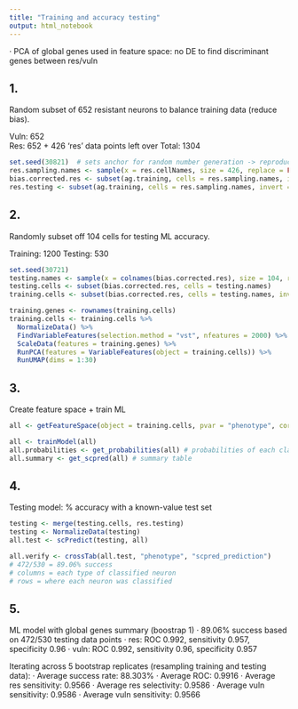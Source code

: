 ```yaml
---
title: "Training and accuracy testing"
output: html_notebook
---
```


· PCA of global genes used in feature space: no DE to find discriminant genes between res/vuln

## 1.
Random subset of 652 resistant neurons to balance training data (reduce bias). 

Vuln:    652    
Res:     652    + 426 'res' data points left over
Total:   1304

```r
set.seed(30821)  # sets anchor for random number generation -> reproducible code
res.sampling.names <- sample(x = res.cellNames, size = 426, replace = FALSE) # random sample of 426 cells
bias.corrected.res <- subset(ag.training, cells = res.sampling.names, invert = TRUE)
res.testing <- subset(ag.training, cells = res.sampling.names, invert = FALSE)
```

## 2.
Randomly subset off 104 cells for testing ML accuracy.

Training: 1200
Testing: 530

```r
set.seed(30721)
testing.names <- sample(x = colnames(bias.corrected.res), size = 104, replace = FALSE) # random sample of 104 cells
testing.cells <- subset(bias.corrected.res, cells = testing.names)
training.cells <- subset(bias.corrected.res, cells = testing.names, invert = TRUE)

training.genes <- rownames(training.cells)
training.cells <- training.cells %>%
  NormalizeData() %>%
  FindVariableFeatures(selection.method = "vst", nfeatures = 2000) %>%
  ScaleData(features = training.genes) %>%
  RunPCA(features = VariableFeatures(object = training.cells)) %>%
  RunUMAP(dims = 1:30)
```

## 3.
Create feature space + train ML

```r
all <- getFeatureSpace(object = training.cells, pvar = "phenotype", correction = "fdr", sig = 1, reduction = 'pca')

all <- trainModel(all)
all.probabilities <- get_probabilities(all) # probabilities of each classification
all.summary <- get_scpred(all) # summary table
```

## 4.
Testing model: % accuracy with a known-value test set

```r
testing <- merge(testing.cells, res.testing)
testing <- NormalizeData(testing)
all.test <- scPredict(testing, all)

all.verify <- crossTab(all.test, "phenotype", "scpred_prediction")
# 472/530 = 89.06% success
# columns = each type of classified neuron
# rows = where each neuron was classified
```

## 5.
ML model with global genes summary (boostrap 1)
· 89.06% success based on 472/530 testing data points
· res: ROC 0.992, sensitivity 0.957, specificity 0.96
· vuln: ROC 0.992, sensitivity 0.96, specificity 0.957

Iterating across 5 bootstrap replicates (resampling training and testing data):
· Average success rate:     88.303%
· Average ROC:              0.9916
· Average res sensitivity:  0.9566
· Average res selectivity:  0.9586
· Average vuln sensitivity: 0.9586
· Average vuln sensitivity: 0.9566


